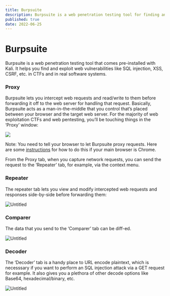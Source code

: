 ```yaml
---
title: Burpsuite
description: Burpsuite is a web penetration testing tool for finding and exploiting web vulnerabilities.
published: true
date: 2022-06-25
---
```


# Burpsuite

Burpsuite is a web penetration testing tool that comes pre-installed with Kali. It helps you find and exploit web vulnerabilities like SQL injection, XSS, CSRF, etc. in CTFs and in real software systems.

### Proxy

Burpsuite lets you intercept web requests and read/write to them before forwarding it off to the web server for handling that request. Basically, Burpsuite acts as a man-in-the-middle that you control that’s placed between your browser and the target web server. For the majority of web exploitation CTFs and web pentesting, you’ll be touching things in the ‘Proxy’ window:

![](https://s3.us-west-2.amazonaws.com/secure.notion-static.com/db63de44-de49-4fe5-949d-7d59c7f025d8/Untitled.png?X-Amz-Algorithm=AWS4-HMAC-SHA256&X-Amz-Content-Sha256=UNSIGNED-PAYLOAD&X-Amz-Credential=AKIAT73L2G45EIPT3X45%2F20220410%2Fus-west-2%2Fs3%2Faws4_request&X-Amz-Date=20220410T013941Z&X-Amz-Expires=86400&X-Amz-Signature=0983b33518a2f12a18371522851cfa165337fb08357de2ab357fc0ce27ea296c&X-Amz-SignedHeaders=host&response-content-disposition=filename%20%3D%22Untitled.png%22&x-id=GetObject)

Note: You need to tell your browser to let Burpsuite proxy requests. Here are some [instructions](https://subscription.packtpub.com/book/networking-and-servers/9781788994064/2/ch02lvl1sec19/setting-up-chrome-to-work-with-burp-suite-http-and-https) for how to do this if your main browser is Chrome. 

From the Proxy tab, when you capture network requests, you can send the request to the ‘Repeater’ tab, for example, via the context menu.

### Repeater

The repeater tab lets you view and modify intercepted web requests and responses side-by-side before forwarding them:

![Untitled](https://s3.us-west-2.amazonaws.com/secure.notion-static.com/62bb174a-c9e5-4b4e-a555-841112bfbdd6/Untitled.png?X-Amz-Algorithm=AWS4-HMAC-SHA256&X-Amz-Content-Sha256=UNSIGNED-PAYLOAD&X-Amz-Credential=AKIAT73L2G45EIPT3X45%2F20220410%2Fus-west-2%2Fs3%2Faws4_request&X-Amz-Date=20220410T014015Z&X-Amz-Expires=86400&X-Amz-Signature=546c883cdb911e57e74d2aae81bf6be3b8c3391d6b45446e0f6d1240cecdd3d9&X-Amz-SignedHeaders=host&response-content-disposition=filename%20%3D%22Untitled.png%22&x-id=GetObject)

### Comparer

The data that you send to the ‘Comparer’ tab can be diff-ed.

![Untitled](https://s3.us-west-2.amazonaws.com/secure.notion-static.com/875891bf-e1df-4951-936f-89114a6fb1aa/Untitled.png?X-Amz-Algorithm=AWS4-HMAC-SHA256&X-Amz-Content-Sha256=UNSIGNED-PAYLOAD&X-Amz-Credential=AKIAT73L2G45EIPT3X45%2F20220410%2Fus-west-2%2Fs3%2Faws4_request&X-Amz-Date=20220410T014023Z&X-Amz-Expires=86400&X-Amz-Signature=6e293467cd9c73ef7ce2197fa004663e02ba0b478645bc4c0eefd588a280a7f7&X-Amz-SignedHeaders=host&response-content-disposition=filename%20%3D%22Untitled.png%22&x-id=GetObject)

### Decoder

The ‘Decoder’ tab is a handy place to URL encode plaintext, which is necesssary if you want to perform an SQL injection attack via a GET request for example. It also gives you a plethora of other decode options like Base64, hexadecimal/binary, etc. 

![Untitled](https://s3.us-west-2.amazonaws.com/secure.notion-static.com/f7b1b00c-7ad4-4189-b7c2-37b7a14975eb/Untitled.png?X-Amz-Algorithm=AWS4-HMAC-SHA256&X-Amz-Content-Sha256=UNSIGNED-PAYLOAD&X-Amz-Credential=AKIAT73L2G45EIPT3X45%2F20220410%2Fus-west-2%2Fs3%2Faws4_request&X-Amz-Date=20220410T014025Z&X-Amz-Expires=86400&X-Amz-Signature=8c9d3b72afcbc243553113c3f1abaad0cdad07e23a1ad65dd48e9e8e517c0fa8&X-Amz-SignedHeaders=host&response-content-disposition=filename%20%3D%22Untitled.png%22&x-id=GetObject)
